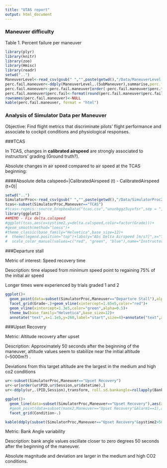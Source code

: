 ---
title: "UTAS report"
output: html_document
---

### Maneuver difficulty

Table 1. Percent failure per maneuver
```{r echo=FALSE,message=FALSE,warning=FALSE,results='asis'}
library(plyr)
library(knitr)
library(zoo)
library(Hmisc)
library(readr)
setwd("..")
ManeuverLevel<-read_csv(gsub(" ","",paste(getwd(),"/Data/ManeuverLevel.csv")))
perc.fail.maneuver<-ddply(ManeuverLevel,.(SubManeuver),summarise,perc.fail=100*sum(Grade==1)/length(SubManeuver))
perc.fail.maneuver<-perc.fail.maneuver[order(-perc.fail.maneuver$perc.fail),]
perc.fail.maneuver$perc.fail<-format(round(perc.fail.maneuver$perc.fail,2))
rownames(perc.fail.maneuver)<-NULL
kable(perc.fail.maneuver, format = "html")
```

### Analysis of Simulator Data per Maneuver

Objective: Find flight metrics that discriminate pilots' flight performance and 
associate to cockpit conditions and physiological responses.

###TCAS

In TCAS, changes in **calibrated airspeed** are strongly associated to instructors' grading (Ground truth?).

Absolute changes in air speed compared to air speed at the TCAS beginning: 

####Absolute delta calspeed=|CalibratedAirspeed (t) - CalibratedAirspeed (t=0)|
```{r echo=FALSE,message=FALSE,warning=FALSE}
setwd("..")
SimulatorProc<-read_csv(gsub(" ","",paste(getwd(),"/Data/SimulatorProc2.csv")))
tcas<-subset(SimulatorProc,Maneuver=="TCAS")
#tcas<-repmis::source_DropboxData("tcas.csv","ununbggz3uyvfsr",sep = ",",header = TRUE)
library(ggplot2)
##MEMO - Fix delta.calspeed
#ggplot(tcas,aes(x=systime2,y=delta.calspeed,color=factor(Grade)))+
#geom_smooth(method="loess")+
#theme_classic(base_family="Helvetica",base_size=12)+
#  theme(legend.position="top")+labs(y="Abs Delta Airspeed [m/s?]",x="Time [ms]")+
#  scale_color_manual(values=c("red", "green", "blue"),name="Instructor's\n Grade")
```

###Departure stall

Metric of interest: Speed recovery time


Description: time elapsed from minimum speed point to regaining 75% of the initial air speed 

Longer times were experienced by trials graded 1 and 2
```{r echo=FALSE,message=FALSE,warning=FALSE}
ggplot()+
  geom_point(data=subset(SimulatorProc,Maneuver=="Departure Stall"),alpha=0.1,aes(x=systime2,y=CalibratedAirspeed,group=Session))+
  facet_grid(Grade~.)+geom_vline(xintercept=1.65e5,color="red")+
  geom_vline(xintercept=1.3e5,color="green",alpha=0.5)+
  theme_bw(base_family="Helvetica",base_size=12)+
  annotate("text",x=1.1e5,y=260,label="start",size=4)+annotate("text",x=1.8e5,y=260,label="end",size=4,color="red")
```

###Upset Recovery

Metric: Altitude recovery after upset

Description: Approximately 50 seconds after the beginning of the maneuver, altitude values seem to stabilize near the initial altitude (~5000m?) . 

Deviations from this target altitude are the largest in the medium and high co2 conditions

```{r echo=FALSE,message=FALSE,warning=FALSE,results='asis'}
ur<-subset(SimulatorProc,Maneuver=="Upset Recovery")
ur<-ur[order(ur$PID,ur$Session,ur$datetime),]
ur<-ddply(ur,.(PID,Session),transform, roll.sd.bankangle=rollapply(BankAngle,width=10,align="center",partial=TRUE,FUN=sd))

ggplot()+
  geom_line(data=subset(SimulatorProc,Maneuver=="Upset Recovery"),aes(x=systime2,y=Altitude,group=PID,color=factor(Grade)))+
  #geom_point(data=subset(manx2,Maneuver=="Upset Recovery"&Alarm1==1),aes(x=systime2,y=Sideslip+10),color="purple",size=1.2)+
  facet_grid(Condition~.)

kable(ddply(subset(SimulatorProc,Maneuver=="Upset Recovery"&systime2>50e3),.(Condition),summarise,Mean_altitude=mean(abs(Altitude),na.rm=TRUE)),format="html")


```

Metric: Bank Angle variability

Description: bank angle values oscillate closer to zero degrees 50 seconds after the beginning of the maneuver.

Absolute magnitude and deviation are larger in the medium and high CO2 conditions.





